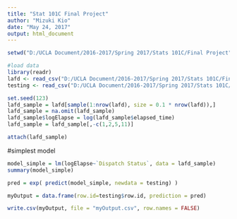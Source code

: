 ---
title: "Stat 101C Final Project"
author: "Mizuki Kio"
date: "May 24, 2017"
output: html_document
---

```{r}
setwd("D:/UCLA Document/2016-2017/Spring 2017/Stats 101C/Final Project")

#load data
library(readr)
lafd <- read_csv("D:/UCLA Document/2016-2017/Spring 2017/Stats 101C/Final Project/lafdtraining.csv")
testing <- read_csv("D:/UCLA Document/2016-2017/Spring 2017/Stats 101C/Final Project/testing.without.response.csv")

set.seed(123)
lafd_sample = lafd[sample(1:nrow(lafd), size = 0.1 * nrow(lafd)),]
lafd_sample = na.omit(lafd_sample)
lafd_sample$logElapse = log(lafd_sample$elapsed_time)
lafd_sample = lafd_sample[,-c(1,2,5,11)]

attach(lafd_sample)
```

#simplest model

```{r}
model_simple = lm(logElapse~`Dispatch Status`, data = lafd_sample)
summary(model_simple)

pred = exp( predict(model_simple, newdata = testing) )

myOutput = data.frame(row.id=testing$row.id, prediction = pred)

write.csv(myOutput, file = "myOutput.csv", row.names = FALSE)


```
